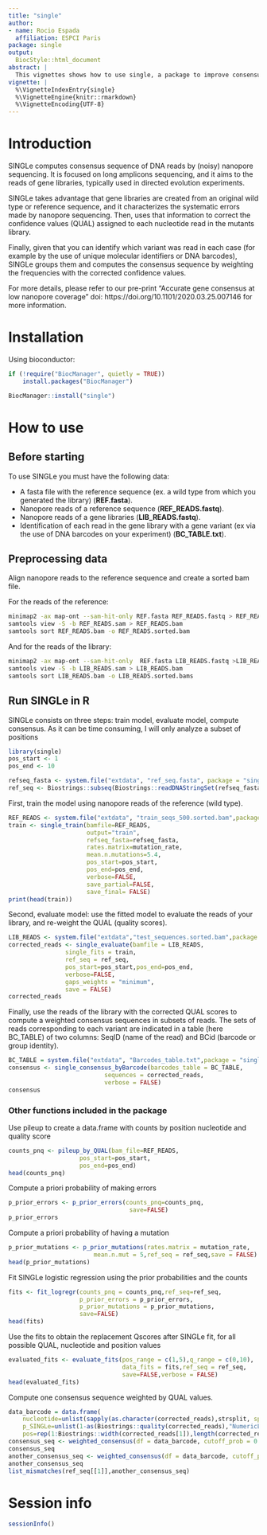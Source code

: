 ```yaml
---
title: "single"
author:
- name: Rocio Espada
  affiliation: ESPCI Paris
package: single
output:
  BiocStyle::html_document
abstract: |
  This vignettes shows how to use single, a package to improve consensus calling on nanopore sequencing of gene libraries.
vignette: |
  %\VignetteIndexEntry{single}
  %\VignetteEngine{knitr::rmarkdown}
  %\VignetteEncoding{UTF-8}
---
```


# Introduction

SINGLe computes consensus sequence of DNA reads by (noisy) nanopore sequencing. It is focused on long amplicons sequencing, and it aims to the reads of gene libraries, typically used in directed evolution experiments.

SINGLe takes advantage that gene libraries are created from an original wild type or reference sequence, and it characterizes the systematic errors made by nanopore sequencing. Then, uses that information to correct the confidence values (QUAL) assigned to each nucleotide read in the mutants library.

Finally, given that you can identify which variant was read in each case (for example by the use of unique molecular identifiers or DNA barcodes), SINGLe groups them and computes the consensus sequence by weighting the frequencies with the corrected confidence values.

For more details, please refer to our pre-print "Accurate gene consensus at low nanopore coverage" doi: https://doi.org/10.1101/2020.03.25.007146 for more information.


# Installation

Using bioconductor:
```r
if (!require("BiocManager", quietly = TRUE))
    install.packages("BiocManager")

BiocManager::install("single")
```

# How to use

## Before starting

To use SINGLe you must have the following data:

- A fasta file with the reference sequence (ex. a wild type from which you generated the library) (__REF.fasta__).
- Nanopore reads of a reference sequence (__REF_READS.fastq__).
- Nanopore reads of a gene libraries (__LIB_READS.fastq__).
- Identification of each read in the gene library with a gene variant (ex via the use of DNA barcodes on your experiment) (__BC_TABLE.txt__).

## Preprocessing data

Align nanopore reads to the reference sequence and create a sorted bam file.

For the reads of the reference:
```bash
minimap2 -ax map-ont --sam-hit-only REF.fasta REF_READS.fastq > REF_READS.sam
samtools view -S -b REF_READS.sam > REF_READS.bam
samtools sort REF_READS.bam -o REF_READS.sorted.bam
```

And for the reads of the library:
```bash
minimap2 -ax map-ont --sam-hit-only  REF.fasta LIB_READS.fastq >LIB_READS.sam
samtools view -S -b LIB_READS.sam > LIB_READS.bam
samtools sort LIB_READS.bam -o LIB_READS.sorted.bams
```


## Run SINGLe in R

SINGLe consists on three steps: train model, evaluate model, compute consensus. As it can be time consuming, I will only analyze a subset of positions
```r
library(single)
pos_start <- 1
pos_end <- 10

refseq_fasta <- system.file("extdata", "ref_seq.fasta", package = "single")
ref_seq <- Biostrings::subseq(Biostrings::readDNAStringSet(refseq_fasta), pos_start,pos_end)

```

First, train the model using nanopore reads of the reference (wild type).
```r
REF_READS <- system.file("extdata", "train_seqs_500.sorted.bam",package = "single")
train <- single_train(bamfile=REF_READS,
                      output="train",
                      refseq_fasta=refseq_fasta,
                      rates.matrix=mutation_rate,
                      mean.n.mutations=5.4,
                      pos_start=pos_start,
                      pos_end=pos_end,
                      verbose=FALSE,
                      save_partial=FALSE,
                      save_final= FALSE)
print(head(train))
```


Second, evaluate model: use the fitted model to evaluate the reads of your library, and re-weight the QUAL (quality scores).
```r
LIB_READS <- system.file("extdata","test_sequences.sorted.bam",package ="single")
corrected_reads <- single_evaluate(bamfile = LIB_READS,
                single_fits = train,
                ref_seq = ref_seq,
                pos_start=pos_start,pos_end=pos_end,
                verbose=FALSE,
                gaps_weights = "minimum",
                save = FALSE)
corrected_reads
```

Finally, use the reads of the library with the corrected QUAL scores to compute a weighted consensus sequences in subsets of reads. The sets of reads corresponding to each variant are indicated in a table (here BC_TABLE) of two columns: SeqID (name of the read) and BCid (barcode or group identity).
```r
BC_TABLE = system.file("extdata", "Barcodes_table.txt",package = "single")
consensus <- single_consensus_byBarcode(barcodes_table = BC_TABLE,
                           sequences = corrected_reads,
                           verbose = FALSE)
consensus
```


### Other functions included in the package

Use pileup to create a data.frame with counts by position nucleotide and quality score
```r
counts_pnq <- pileup_by_QUAL(bam_file=REF_READS,
                    pos_start=pos_start,
                    pos_end=pos_end)
head(counts_pnq)
```

Compute a priori probability of making errors
```r
p_prior_errors <- p_prior_errors(counts_pnq=counts_pnq,
                                  save=FALSE)
p_prior_errors
```

Compute a priori probability of having a mutation
```r
p_prior_mutations <- p_prior_mutations(rates.matrix = mutation_rate,
                        mean.n.mut = 5,ref_seq = ref_seq,save = FALSE)
head(p_prior_mutations)
```

Fit SINGLe logistic regression using the prior probabilities and the counts
```r
fits <- fit_logregr(counts_pnq = counts_pnq,ref_seq=ref_seq,
                    p_prior_errors = p_prior_errors,
                    p_prior_mutations = p_prior_mutations,
                    save=FALSE)
head(fits)
```

Use the fits to obtain the replacement Qscores after SINGLe fit, for all possible QUAL, nucleotide and position values
```r
evaluated_fits <- evaluate_fits(pos_range = c(1,5),q_range = c(0,10),
                                data_fits = fits,ref_seq = ref_seq,
                                save=FALSE,verbose = FALSE)
head(evaluated_fits)
```

Compute one consensus sequence weighted by QUAL values.
```r
data_barcode = data.frame(
    nucleotide=unlist(sapply(as.character(corrected_reads),strsplit, split="")),
    p_SINGLe=unlist(1-as(Biostrings::quality(corrected_reads),"NumericList")),
    pos=rep(1:Biostrings::width(corrected_reads[1]),length(corrected_reads)))
consensus_seq <- weighted_consensus(df = data_barcode, cutoff_prob = 0.9)
consensus_seq
another_consensus_seq <- weighted_consensus(df = data_barcode, cutoff_prob = 0.999)
another_consensus_seq
list_mismatches(ref_seq[[1]],another_consensus_seq)
```



# Session info {.unnumbered}

```r
sessionInfo()
```
